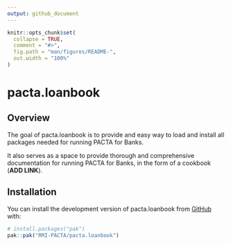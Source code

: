 ```yaml
---
output: github_document
---
```


<!-- README.md is generated from README.Rmd. Please edit that file -->

```r
knitr::opts_chunk$set(
  collapse = TRUE,
  comment = "#>",
  fig.path = "man/figures/README-",
  out.width = "100%"
)
```

# pacta.loanbook

<!-- badges: start -->
<!-- badges: end -->

## Overview

The goal of pacta.loanbook is to provide and easy way to load and install all
packages needed for running PACTA for Banks.

It also serves as a space to provide thorough and comprehensive documentation for
running PACTA for Banks, in the form of a cookbook (**ADD LINK**).

## Installation

You can install the development version of pacta.loanbook from [GitHub](https://github.com/) with:

``` r
# install.packages("pak")
pak::pak("RMI-PACTA/pacta.loanbook")
```
